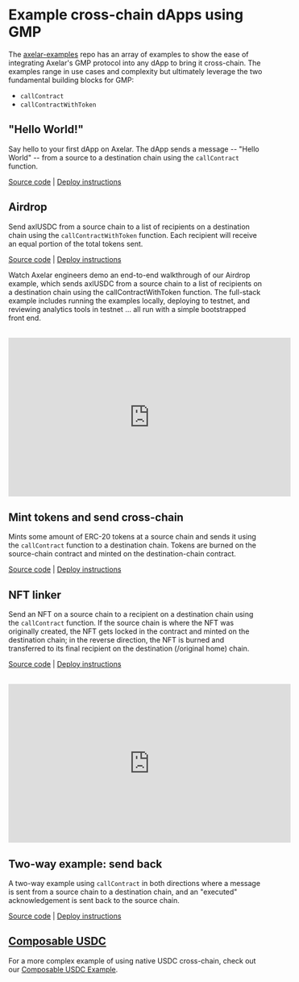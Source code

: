 
#  Example cross-chain dApps using GMP

The [axelar-examples](https://github.com/axelarnetwork/axelar-examples/) repo has an array of examples to show the ease of integrating Axelar's GMP protocol into any dApp to bring it cross-chain. The examples range in use cases and complexity but ultimately leverage the two fundamental building blocks for GMP:
- `callContract`
- `callContractWithToken`

## "Hello World!"

Say hello to your first dApp on Axelar. The dApp sends a message -- "Hello World" -- from a source to a destination chain using the `callContract` function.

[Source code](https://github.com/axelarnetwork/axelar-examples/tree/main/examples/evm/call-contract) | [Deploy instructions](https://github.com/axelarnetwork/axelar-examples/tree/main/examples/evm/call-contract#deployment)

## Airdrop

Send axlUSDC from a source chain to a list of recipients on a destination chain using the `callContractWithToken` function. Each recipient will receive an equal portion of the total tokens sent.

[Source code](https://github.com/axelarnetwork/axelar-examples/tree/main/examples/evm/call-contract-with-token) | [Deploy instructions](https://github.com/axelarnetwork/axelar-examples/tree/main/examples/evm/call-contract-with-token#deployment)

Watch Axelar engineers demo an end-to-end walkthrough of our Airdrop example, which sends axlUSDC from a source chain to a list of recipients on a destination chain using the callContractWithToken function. The full-stack example includes running the examples locally, deploying to testnet, and reviewing analytics tools in testnet ... all run with a simple bootstrapped front end.

<br/>

<iframe width="560" height="315" src="https://www.youtube.com/embed/1cKbFAE1-uw" title="YouTube video player" frameborder="0" allow="accelerometer; autoplay; clipboard-write; encrypted-media; gyroscope; picture-in-picture" allowfullscreen></iframe>

## Mint tokens and send cross-chain

Mints some amount of ERC-20 tokens at a source chain and sends it using the `callContract` function to a destination chain. Tokens are burned on the source-chain contract and minted on the destination-chain contract.

[Source code](https://github.com/axelarnetwork/axelar-examples/tree/main/examples/evm/cross-chain-token) | [Deploy instructions](https://github.com/axelarnetwork/axelar-examples/tree/main/examples/evm/cross-chain-token#deployment)

## NFT linker

Send an NFT on a source chain to a recipient on a destination chain using the `callContract` function. If the source chain is where the NFT was originally created, the NFT gets locked in the contract and minted on the destination chain; in the reverse direction, the NFT is burned and transferred to its final recipient on the destination (/original home) chain.

[Source code](https://github.com/axelarnetwork/axelar-examples/tree/main/examples/evm/nft-linker) | [Deploy instructions](https://github.com/axelarnetwork/axelar-examples/tree/main/examples/evm/nft-linker#deployment)

<br/>

<iframe width="560" height="315" src="https://www.youtube.com/embed/pAxuQ7PIl8g" title="YouTube video player" frameBorder="0" allow="accelerometer; autoplay; clipboard-write; encrypted-media; gyroscope; picture-in-picture" allowFullScreen></iframe>


## Two-way example: send back

A two-way example using `callContract` in both directions where a message is sent from a source chain to a destination chain, and an "executed" acknowledgement is sent back to the source chain.

[Source code](https://github.com/axelarnetwork/axelar-examples/tree/main/examples/evm/send-ack) | [Deploy instructions](https://github.com/axelarnetwork/axelar-examples/tree/main/examples/evm/send-ack)


## [Composable USDC](example-usdc-cctp)

For a more complex example of using native USDC cross-chain, check out our [Composable USDC Example](example-usdc-cctp).